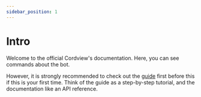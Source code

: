 ```yaml
---
sidebar_position: 1
---
```


# Intro

Welcome to the official Cordview's documentation. Here, you can see commands about the bot.

However, it is strongly recommended to check out the [guide](/guide/getting-started) first before this if this is your first time. Think of the guide as a step-by-step tutorial, and the documentation like an API reference.
